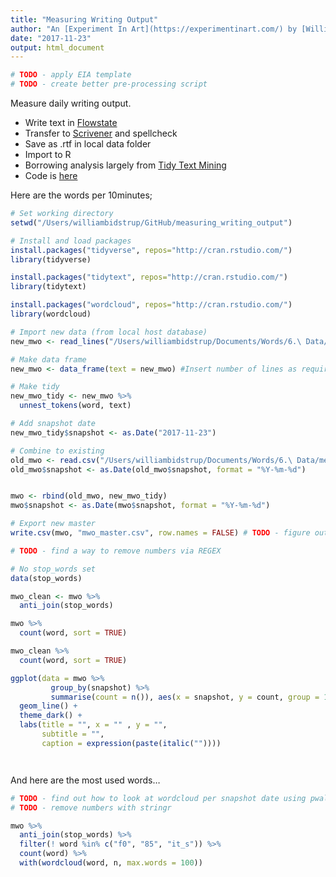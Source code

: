 ```yaml
---
title: "Measuring Writing Output"
author: "An [Experiment In Art](https://experimentinart.com/) by [Willie McRae](https://williemcrae.com)"
date: "2017-11-23"
output: html_document
---
```



```r
# TODO - apply EIA template
# TODO - create better pre-processing script
```

Measure daily writing output.  

* Write text in [Flowstate](http://hailoverman.com/flowstate)   
* Transfer to [Scrivener](https://www.literatureandlatte.com/scrivener.php) and spellcheck  
* Save as .rtf in local data folder
* Import to R 
* Borrowing analysis largely from [Tidy Text Mining](http://tidytextmining.com/)  
* Code is [here](https://github.com/WillieMcRae/measuring_writing_output/blob/master/measuring_writing_output.Rmd)

Here are the words per 10minutes;  

```r
# Set working directory
setwd("/Users/williambidstrup/GitHub/measuring_writing_output")

# Install and load packages
install.packages("tidyverse", repos="http://cran.rstudio.com/")
library(tidyverse)

install.packages("tidytext", repos="http://cran.rstudio.com/")
library(tidytext)

install.packages("wordcloud", repos="http://cran.rstudio.com/")
library(wordcloud)

```



```r
# Import new data (from local host database)
new_mwo <- read_lines("/Users/williambidstrup/Documents/Words/6.\ Data/measuring_writing_output/mwo_2017-11-23.txt")

# Make data frame
new_mwo <- data_frame(text = new_mwo) #Insert number of lines as required

# Make tidy
new_mwo_tidy <- new_mwo %>%
  unnest_tokens(word, text)

# Add snapshot date
new_mwo_tidy$snapshot <- as.Date("2017-11-23")


```



```r
# Combine to existing
old_mwo <- read.csv("/Users/williambidstrup/Documents/Words/6.\ Data/measuring_writing_output/mwo_master.csv", stringsAsFactors = FALSE)
old_mwo$snapshot <- as.Date(old_mwo$snapshot, format = "%Y-%m-%d")


mwo <- rbind(old_mwo, new_mwo_tidy)
mwo$snapshot <- as.Date(mwo$snapshot, format = "%Y-%m-%d")

# Export new master
write.csv(mwo, "mwo_master.csv", row.names = FALSE) # TODO - figure out how to put in data folder instead of manual move

```




```r
# TODO - find a way to remove numbers via REGEX

# No stop_words set
data(stop_words)

mwo_clean <- mwo %>%
  anti_join(stop_words)
```

```r
mwo %>%
  count(word, sort = TRUE)

mwo_clean %>%
  count(word, sort = TRUE)
```



```r
ggplot(data = mwo %>%
         group_by(snapshot) %>%
         summarise(count = n()), aes(x = snapshot, y = count, group = 1)) +
  geom_line() +
  theme_dark() +
  labs(title = "", x = "" , y = "",
       subtitle = "",
       caption = expression(paste(italic("")))) 




```


And here are the most used words...

```r
# TODO - find out how to look at wordcloud per snapshot date using pwalk or similar
# TODO - remove numbers with stringr

mwo %>%
  anti_join(stop_words) %>%
  filter(! word %in% c("f0", "85", "it_s")) %>%
  count(word) %>%
  with(wordcloud(word, n, max.words = 100))

```

